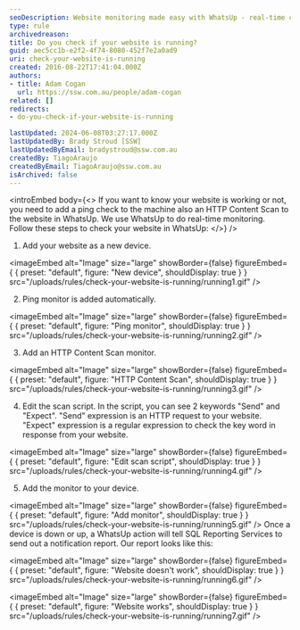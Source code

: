 ```yaml
---
seoDescription: Website monitoring made easy with WhatsUp - real-time checks for website availability and performance.
type: rule
archivedreason:
title: Do you check if your website is running?
guid: aec5cc1b-e2f2-4f74-8080-452f7e2a0ad9
uri: check-your-website-is-running
created: 2016-08-22T17:41:04.000Z
authors:
- title: Adam Cogan
  url: https://ssw.com.au/people/adam-cogan
related: []
redirects:
- do-you-check-if-your-website-is-running

lastUpdated: 2024-06-08T03:27:17.000Z
lastUpdatedBy: Brady Stroud [SSW]
lastUpdatedByEmail: bradystroud@ssw.com.au
createdBy: TiagoAraujo
createdByEmail: TiagoAraujo@ssw.com.au
isArchived: false
---
```


<introEmbed
  body={<>
If you want to know your website is working or not, you need to add a ping check to the machine also an HTTP Content Scan to the website in WhatsUp. We use WhatsUp to do real-time monitoring.
Follow these steps to check your website in WhatsUp:
  </>}
/>
1. Add your website as a new device.
   
<imageEmbed
  alt="Image"
  size="large"
  showBorder={false}
  figureEmbed={ {
    preset: "default",
    figure: "New device",
    shouldDisplay: true
  } }
  src="/uploads/rules/check-your-website-is-running/running1.gif"
/>

2. Ping monitor is added automatically.
   
<imageEmbed
  alt="Image"
  size="large"
  showBorder={false}
  figureEmbed={ {
    preset: "default",
    figure: "Ping monitor",
    shouldDisplay: true
  } }
  src="/uploads/rules/check-your-website-is-running/running2.gif"
/>

3. Add an HTTP Content Scan monitor.
   
<imageEmbed
  alt="Image"
  size="large"
  showBorder={false}
  figureEmbed={ {
    preset: "default",
    figure: "HTTP Content Scan",
    shouldDisplay: true
  } }
  src="/uploads/rules/check-your-website-is-running/running3.gif"
/>

4. Edit the scan script. In the script, you can see 2 keywords "Send" and "Expect".
   "Send" expression is an HTTP request to your website.
   "Expect" expression is a regular expression to check the key word in response from your website.


<imageEmbed
  alt="Image"
  size="large"
  showBorder={false}
  figureEmbed={ {
    preset: "default",
    figure: "Edit scan script",
    shouldDisplay: true
  } }
  src="/uploads/rules/check-your-website-is-running/running4.gif"
/>

5. Add the monitor to your device.
   
<imageEmbed
  alt="Image"
  size="large"
  showBorder={false}
  figureEmbed={ {
    preset: "default",
    figure: "Add monitor",
    shouldDisplay: true
  } }
  src="/uploads/rules/check-your-website-is-running/running5.gif"
/>
    Once a device is down or up, a WhatsUp action will tell SQL Reporting Services to send out a notification report.
   Our report looks like this:
   
<imageEmbed
  alt="Image"
  size="large"
  showBorder={false}
  figureEmbed={ {
    preset: "default",
    figure: "Website doesn't work",
    shouldDisplay: true
  } }
  src="/uploads/rules/check-your-website-is-running/running6.gif"
/>


<imageEmbed
  alt="Image"
  size="large"
  showBorder={false}
  figureEmbed={ {
    preset: "default",
    figure: "Website works",
    shouldDisplay: true
  } }
  src="/uploads/rules/check-your-website-is-running/running7.gif"
/>
